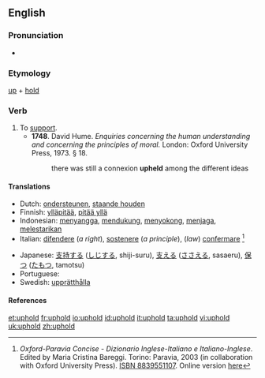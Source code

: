 ==English==

===Pronunciation===
*{{IPA|/ˌʌpˈhold/}}

===Etymology===
[[up]] + [[hold]]

===Verb===
{{en-verb|upholds|upholding|upheld|upheld}}

# To [[support]].
#* '''1748'''.  David Hume.  ''Enquiries concerning the human understanding and concerning the principles of moral.'' London: Oxford University Press, 1973.  § 18.
#*: there was still a connexion '''upheld''' among the different ideas

====Translations====
{{trans-top|to support}}
*Dutch: [[ondersteunen]], [[staande houden]]
*Finnish: [[ylläpitää]], [[pitää yllä]]
*Indonesian: [[sangga|menyangga]], [[dukung|mendukung]], [[sokong|menyokong]], [[jaga|menjaga]], [[lestari|melestarikan]]
*Italian: [[difendere]] (''a right''), [[sostenere]] (''a principle''), (''law'') [[confermare]] <ref name=oxf-par>''Oxford-Paravia Concise - Dizionario Inglese-Italiano e Italiano-Inglese''. Edited by Maria Cristina Bareggi. Torino: Paravia, 2003 (in collaboration with Oxford University Press). [[w:Special:Booksources/8839551107|ISBN 8839551107]]. Online version [http://www.oxfordparavia.it/ here]</ref>
{{trans-mid}}
*Japanese: [[支持する]] ([[しじ]]する, shiji-suru), [[支える]] ([[ささえる]], sasaeru), [[保つ]] ([[たもつ]], tamotsu)
*Portuguese: {{t|pt|suportar}}
*Swedish: [[upprätthålla]]
{{trans-bottom}}

====References====
<references/>

[[et:uphold]]
[[fr:uphold]]
[[io:uphold]]
[[id:uphold]]
[[it:uphold]]
[[ta:uphold]]
[[vi:uphold]]
[[uk:uphold]]
[[zh:uphold]]